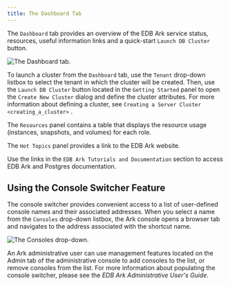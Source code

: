 ```yaml
---
title: The Dashboard Tab
---
```


The `Dashboard` tab provides an overview of the EDB Ark service status,
resources, useful information links and a quick-start `Launch DB
Cluster` button.

![*The Dashboard tab.*](images/accessing_ark_console_dashboard.png)

To launch a cluster from the `Dashboard` tab, use the `Tenant` drop-down
listbox to select the tenant in which the cluster will be created. Then,
use the `Launch DB Cluster` button located in the `Getting Started`
panel to open the `Create New Cluster` dialog and define the cluster
attributes. For more information about defining a cluster, see `Creating
a Server Cluster <creating_a_cluster>` .

The `Resources` panel contains a table that displays the resource usage
(instances, snapshots, and volumes) for each role.

The `Hot Topics` panel provides a link to the EDB Ark website.

Use the links in the `EDB Ark Tutorials and Documentation` section to
access EDB Ark and Postgres documentation.

## Using the Console Switcher Feature

The console switcher provides convenient access to a list of
user-defined console names and their associated addresses. When you
select a name from the `Consoles` drop-down listbox, the Ark console
opens a browser tab and navigates to the address associated with the
shortcut name.

![*The Consoles drop-down.*](images/console_switcher.png)

An Ark administrative user can use management features located on the
Admin tab of the administrative console to add consoles to the list, or
remove consoles from the list. For more information about populating the
console switcher, please see the *EDB Ark Administrative User's Guide*.
